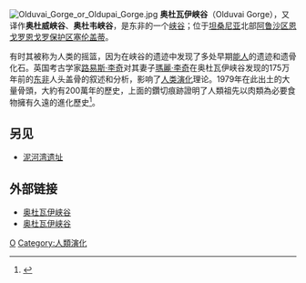 [[File:Olduvai_Gorge_or_Oldupai_Gorge.jpg|thumb]]
'''奥杜瓦伊峡谷'''（Olduvai Gorge），又译作'''奥杜威峡谷'''、'''奥杜韦峡谷'''，是东非的一个[[峡谷|峡谷]]；位于[[坦桑尼亚|坦桑尼亚]]北部[[阿鲁沙区|阿鲁沙区]][[恩戈罗恩戈罗保护区|恩戈罗恩戈罗保护区]][[塞伦盖蒂|塞伦盖蒂]]。

有时其被称为人类的摇篮，因为在峡谷的遗迹中发现了多处早期[[能人|能人]]的遗迹和遗骨化石。英国考古学家[[路易斯·李奇|路易斯·李奇]]对其妻子[[瑪麗·李奇|瑪麗·李奇]]在奥杜瓦伊峡谷发现的175万年前的[[东非|东非]]人头盖骨的叙述和分析，影响了[[人类演化|人类演化]]理论。1979年在此出土的大量骨頭，大約有200萬年的歷史，上面的鑽切痕跡證明了人類祖先以肉類為必要食物擁有久遠的進化歷史<ref>{{Cite book|title=進化心理學|last=|first=|publisher=|year=|isbn=9787100110532|location=|pages=}}</ref>。

== 另见 ==
*[[泥河湾遗址|泥河湾遗址]]

== 外部链接 ==
*[https://web.archive.org/web/20070928001212/http://www.tripdv.com/view/v/zl_35138.html 奥杜瓦伊峡谷]
*[https://web.archive.org/web/20070423053618/http://www.losn.com.cn/discovery/4.htm 奥杜瓦伊峡谷]


[[Category:坦尚尼亞考古遺址|O]]
[[Category:人類演化|Category:人類演化]]